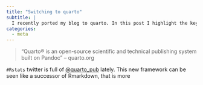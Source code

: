 ```yaml
---
title: "Switching to quarto"
subtitle: |
  I recently ported my blog to quarto. In this post I highlight the key features, that I like about quarto and that I implemented for this website.
categories: 
  - meta
---
```


> "Quarto® is an open-source scientific and technical publishing system built on Pandoc" -- quarto.org

`#Rstats` twitter is full of [@quarto_pub](https://twitter.com/quarto_pub) lately. This new framework can be seen like a successor of Rmarkdown, that is more 